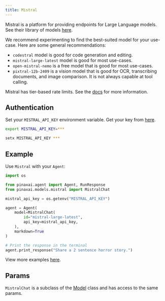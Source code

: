 ```yaml
---
title: Mistral
---
```


Mistral is a platform for providing endpoints for Large Language models.
See their library of models [here](https://docs.mistral.ai/getting-started/models/models_overview/).

We recommend experimenting to find the best-suited model for your use-case. Here are some general recommendations:

- `codestral` model is good for code generation and editing.
- `mistral-large-latest` model is good for most use-cases.
- `open-mistral-nemo` is a free model that is good for most use-cases.
- `pixtral-12b-2409` is a vision model that is good for OCR, transcribing documents, and image comparison. It is not always capable at tool calling.

Mistral has tier-based rate limits. See the [docs](https://docs.mistral.ai/deployment/laplateforme/tier/) for more information.

## Authentication

Set your `MISTRAL_API_KEY` environment variable. Get your key from [here](https://console.mistral.ai/api-keys/).

<CodeGroup>

```bash Mac
export MISTRAL_API_KEY=***
```

```bash Windows
setx MISTRAL_API_KEY ***
```

</CodeGroup>

## Example

Use `Mistral` with your `Agent`:

<CodeGroup>

```python agent.py
import os

from pinaxai.agent import Agent, RunResponse
from pinaxai.models.mistral import MistralChat

mistral_api_key = os.getenv("MISTRAL_API_KEY")

agent = Agent(
    model=MistralChat(
        id="mistral-large-latest",
        api_key=mistral_api_key,
    ),
    markdown=True
)

# Print the response in the terminal
agent.print_response("Share a 2 sentence horror story.")

```

</CodeGroup>

<Note> View more examples [here](../examples/models/mistral). </Note>

## Params

<Snippet file="model-mistral-params.mdx" />

`MistralChat` is a subclass of the [Model](/reference/models/model) class and has access to the same params.
